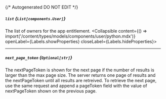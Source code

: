 {/* Autogenerated DO NOT EDIT  */}

##### `list` *{`List[components.User]`}*
The list of owners for the app entitlement.
<Collapsible content={() => import('/content/types/models/components/user/python.mdx')} openLabel={Labels.showProperties} closeLabel={Labels.hideProperties}>
</Collapsible>

---
##### `next_page_token` *{`Optional[str]`}*
The nextPageToken is shown for the next page if the number of results is larger than the max page size.
 The server returns one page of results and the nextPageToken until all results are retreived.
 To retrieve the next page, use the same request and append a pageToken field with the value of nextPageToken shown on the previous page.


